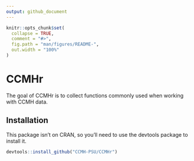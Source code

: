 ```yaml
---
output: github_document
---
```


<!-- README.md is generated from README.Rmd. Please edit that file -->

```r
knitr::opts_chunk$set(
  collapse = TRUE,
  comment = "#>",
  fig.path = "man/figures/README-",
  out.width = "100%"
)
```
# CCMHr

The goal of CCMHr is to collect functions commonly used when working with CCMH data.

## Installation

This package isn't on CRAN, so you'll need to use the devtools package to install it.

```r
devtools::install_github("CCMH-PSU/CCMHr")
```

